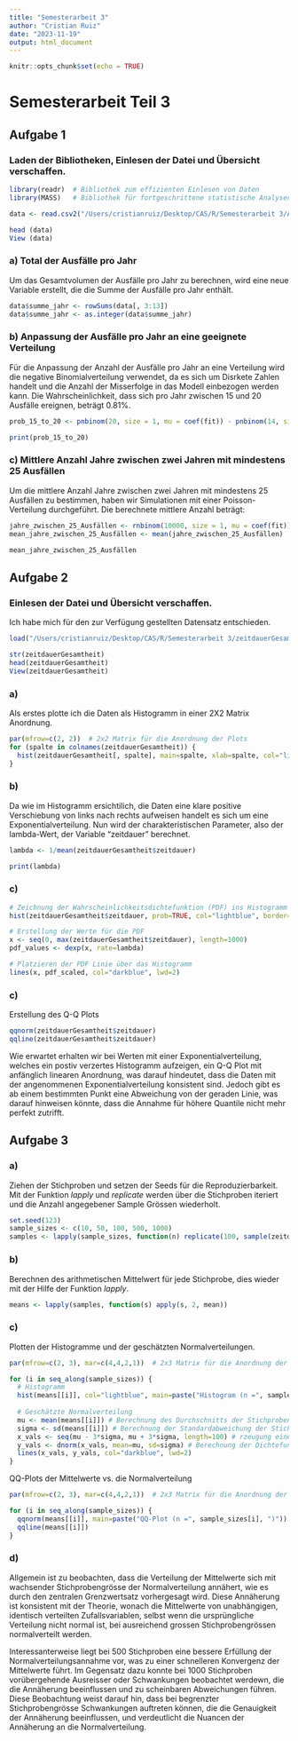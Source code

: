 ```yaml
---
title: "Semesterarbeit 3"
author: "Cristian Ruiz"
date: "2023-11-19"
output: html_document
---
```


```r
knitr::opts_chunk$set(echo = TRUE)
```

# Semesterarbeit Teil 3

## Aufgabe 1

### Laden der Bibliotheken, Einlesen der Datei und Übersicht verschaffen.

```r
library(readr)  # Bibliothek zum effizienten Einlesen von Daten
library(MASS)   # Bibliothek für fortgeschrittene statistische Analysen

data <- read.csv2("/Users/cristianruiz/Desktop/CAS/R/Semesterarbeit 3/Ausfälle.csv")

head (data)
View (data)

```


### a) Total der Ausfälle pro Jahr

Um das Gesamtvolumen der Ausfälle pro Jahr zu berechnen, wird eine neue Variable erstellt, die die Summe der Ausfälle pro Jahr enthält.

```r
data$summe_jahr <- rowSums(data[, 3:13])
data$summe_jahr <- as.integer(data$summe_jahr)
```

### b) Anpassung der Ausfälle pro Jahr an eine geeignete Verteilung

Für die Anpassung der Anzahl der Ausfälle pro Jahr an eine Verteilung wird die negative Binomialverteilung verwendet, da es sich um Disrkete Zahlen handelt und die Anzahl der Misserfolge in das Modell einbezogen werden kann. Die Wahrscheinlichkeit, dass sich pro Jahr zwischen 15 und 20 Ausfälle ereignen, beträgt 0.81%.

```r

prob_15_to_20 <- pnbinom(20, size = 1, mu = coef(fit)) - pnbinom(14, size = 1, mu = coef(fit))

print(prob_15_to_20)
```

### c) Mittlere Anzahl Jahre zwischen zwei Jahren mit mindestens 25 Ausfällen

Um die mittlere Anzahl Jahre zwischen zwei Jahren mit mindestens 25 Ausfällen zu bestimmen, haben wir Simulationen mit einer Poisson-Verteilung durchgeführt. Die berechnete mittlere Anzahl beträgt:

```r
jahre_zwischen_25_Ausfällen <- rnbinom(10000, size = 1, mu = coef(fit))
mean_jahre_zwischen_25_Ausfällen <- mean(jahre_zwischen_25_Ausfällen)

mean_jahre_zwischen_25_Ausfällen
```
 

## Aufgabe 2

### Einlesen der Datei und Übersicht verschaffen.

Ich habe mich für den zur Verfügung gestellten Datensatz entschieden.

```r
load("/Users/cristianruiz/Desktop/CAS/R/Semesterarbeit 3/zeitdauerGesamtheit.RData")

str(zeitdauerGesamtheit)
head(zeitdauerGesamtheit)
View(zeitdauerGesamtheit)
```


### a)

Als erstes plotte ich die Daten als Histogramm in einer 2X2 Matrix Anordnung.

```r

par(mfrow=c(2, 2))  # 2x2 Matrix für die Anordnung der Plots
for (spalte in colnames(zeitdauerGesamtheit)) {
  hist(zeitdauerGesamtheit[, spalte], main=spalte, xlab=spalte, col="lightblue", border="black")
}

```

### b)

Da wie im Histogramm ersichtilich, die Daten eine klare positive Verschiebung von links nach rechts aufweisen handelt es sich um eine Exponentialverteilung. Nun wird der charakteristischen Parameter, also der lambda-Wert, der Variable "zeitdauer" berechnet.

```r

lambda <- 1/mean(zeitdauerGesamtheit$zeitdauer)

print(lambda)

```

### c)

```r
# Zeichnung der Wahrscheinlichkeitsdichtefunktion (PDF) ins Histogramm
hist(zeitdauerGesamtheit$zeitdauer, prob=TRUE, col="lightblue", border="black", main="Histogramm mit PDF")

# Erstellung der Werte für die PDF
x <- seq(0, max(zeitdauerGesamtheit$zeitdauer), length=1000)
pdf_values <- dexp(x, rate=lambda)

# Platzieren der PDF Linie über das Histogramm
lines(x, pdf_scaled, col="darkblue", lwd=2)

```

### c)

Erstellung des Q-Q Plots

```r
qqnorm(zeitdauerGesamtheit$zeitdauer)
qqline(zeitdauerGesamtheit$zeitdauer)
```

Wie erwartet erhalten wir bei Werten mit einer Exponentialverteilung, welches ein postiv verzertes Histogramm aufzeigen, ein Q-Q Plot mit anfänglich linearen Anordnung, was darauf hindeutet, dass die Daten mit der angenommenen Exponentialverteilung konsistent sind. Jedoch gibt es ab einem bestimmten Punkt eine Abweichung von der geraden Linie, was darauf hinweisen könnte, dass die Annahme für höhere Quantile nicht mehr perfekt zutrifft.

## Aufgabe 3

### a)

Ziehen der Stichproben und setzen der Seeds für die Reproduzierbarkeit. Mit der Funktion *lapply* und *replicate* werden über die Stichproben iteriert und die Anzahl angegebener Sample Grössen wiederholt.

```r
set.seed(123)
sample_sizes <- c(10, 50, 100, 500, 1000)
samples <- lapply(sample_sizes, function(n) replicate(100, sample(zeitdauerGesamtheit$zeitdauer, n)))
```

### b) 

Berechnen des arithmetischen Mittelwert für jede Stichprobe, dies wieder mit der Hilfe der Funktion *lapply*.

```r
means <- lapply(samples, function(s) apply(s, 2, mean))
```


### c) 

Plotten der Histogramme und der geschätzten Normalverteilungen.

```r
par(mfrow=c(2, 3), mar=c(4,4,2,1))  # 2x3 Matrix für die Anordnung der Plots

for (i in seq_along(sample_sizes)) {
  # Histogramm
  hist(means[[i]], col="lightblue", main=paste("Histogram (n =", sample_sizes[i], ")"), xlab="Mittelwert", prob=TRUE)
  
  # Geschätzte Normalverteilung
  mu <- mean(means[[i]]) # Berechnung des Durchschnitts der Stichprobenmittelwerte
  sigma <- sd(means[[i]]) # Berechnung der Standardabweichung der Stichprobenmittelwerte
  x_vals <- seq(mu - 3*sigma, mu + 3*sigma, length=100) # rzeugung einer Sequenz von x-Werten im Bereich von drei Standardabweichungen unter dem Durchschnitt bis drei Standardabweichungen über dem Durchschnitt
  y_vals <- dnorm(x_vals, mean=mu, sd=sigma) # Berechnung der Dichtefunktion der Normalverteilung für die generierten x-Werte
  lines(x_vals, y_vals, col="darkblue", lwd=2)
}
```

QQ-Plots der Mittelwerte vs. die Normalverteilung

```r
par(mfrow=c(2, 3), mar=c(4,4,2,1))  # 2x3 Matrix für die Anordnung der Plots

for (i in seq_along(sample_sizes)) {
  qqnorm(means[[i]], main=paste("QQ-Plot (n =", sample_sizes[i], ")"))
  qqline(means[[i]])
}
```

### d)

Allgemein ist zu beobachten, dass die Verteilung der Mittelwerte sich mit wachsender Stichprobengrösse der Normalverteilung annähert, wie es durch den zentralen Grenzwertsatz vorhergesagt wird. Diese Annäherung ist konsistent mit der Theorie, wonach die Mittelwerte von unabhängigen, identisch verteilten Zufallsvariablen, selbst wenn die ursprüngliche Verteilung nicht normal ist, bei ausreichend grossen Stichprobengrössen normalverteilt werden.

Interessanterweise liegt bei 500 Stichproben eine bessere Erfüllung der Normalverteilungsannahme vor, was zu einer schnelleren Konvergenz der Mittelwerte führt. Im Gegensatz dazu konnte bei 1000 Stichproben vorübergehende Ausreisser oder Schwankungen beobachtet werdewn, die die Annäherung beeinflussen und zu scheinbaren Abweichungen führen. Diese Beobachtung weist darauf hin, dass bei begrenzter Stichprobengrösse Schwankungen auftreten können, die die Genauigkeit der Annäherung beeinflussen, und verdeutlicht die Nuancen der Annäherung an die Normalverteilung.




